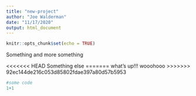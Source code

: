 ```yaml
---
title: "new-project"
author: "Joe Walderman"
date: "11/17/2020"
output: html_document
---
```


```r
knitr::opts_chunk$set(echo = TRUE)
```

Something and more something

<<<<<<< HEAD
Something else
=======
what's up!!! wooohooo
>>>>>>> 92ec144de216c053d85802fdae397a80d57b5953


```r
#some code
1+1
```

